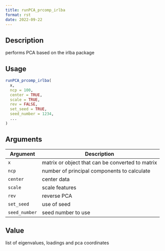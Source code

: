 ```yaml
--- 
title: runPCA_prcomp_irlba 
format: rst 
date: 2022-09-22 
--- 
```


## Description

performs PCA based on the irlba package


## Usage

```r
runPCA_prcomp_irlba(
  x,
  ncp = 100,
  center = TRUE,
  scale = TRUE,
  rev = FALSE,
  set_seed = TRUE,
  seed_number = 1234,
  ...
)
```


## Arguments

Argument      |Description
------------- |----------------
`x`     |     matrix or object that can be converted to matrix
`ncp`     |     number of principal components to calculate
`center`     |     center data
`scale`     |     scale features
`rev`     |     reverse PCA
`set_seed`     |     use of seed
`seed_number`     |     seed number to use


## Value

list of eigenvalues, loadings and pca coordinates


